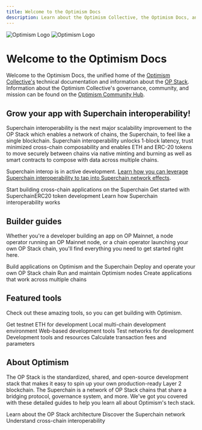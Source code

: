 ```yaml
---
title: Welcome to the Optimism Docs
description: Learn about the Optimism Collective, the Optimism Docs, and how to get started building with Optimism.
---
```


<img
  className="block dark:hidden"
  src="/img/logos/optimism-logo-light.svg"
  alt="Optimism Logo"
/>
<img
  className="hidden dark:block"
  src="/img/logos/optimism-logo-dark.svg"
  alt="Optimism Logo"
/>

# Welcome to the Optimism Docs

Welcome to the Optimism Docs, the unified home of the [Optimism Collective's](https://community.optimism.io/) technical documentation and information about the [OP Stack](/stack/getting-started).
Information about the Optimism Collective's governance, community, and mission can be found on the [Optimism Community Hub](https://community.optimism.io/docs/governance/?utm_source=op-docs&utm_medium=docs).

## Grow your app with Superchain interoperability!

Superchain interoperability is the next major scalability improvement to the OP Stack which enables a network of chains, the Superchain, to feel like a single blockchain. Superchain interoperability unlocks 1-block latency, trust minimized cross-chain composability and enables ETH and ERC-20 tokens to move securely between chains via native minting and burning as well as smart contracts to compose with data across multiple chains.

Superchain interop is in active development. [Learn how you can leverage Superchain interoperability to tap into Superchain network effects](/interop/get-started).

<CardGroup cols={3}>
  <Card title="Build Superchain apps" href="/interop/get-started" icon="rocket">
    Start building cross-chain applications on the Superchain
  </Card>
  <Card title="SuperchainERC20 starter kit" href="/interop/starter-kit" icon="code">
    Get started with SuperchainERC20 token development
  </Card>
  <Card title="Superchain Interoperability explainer" href="/interop/explainer" icon="book">
    Learn how Superchain interoperability works
  </Card>
</CardGroup>

## Builder guides

Whether you're a developer building an app on OP Mainnet, a node operator running an OP Mainnet node, or a chain operator launching your own OP Stack chain, you'll find everything you need to get started right here.

<CardGroup cols={2}>
  <Card title="App developers" href="/app-developers/get-started" icon="terminal">
    Build applications on Optimism and the Superchain
  </Card>
  <Card title="Chain operators" href="/operators/chain-operators" icon="server">
    Deploy and operate your own OP Stack chain
  </Card>
  <Card title="Node operators" href="/operators/node-operators" icon="computer">
    Run and maintain Optimism nodes
  </Card>
  <Card title="Build multi-chain dApps" href="/interop/explainer" icon="link">
    Create applications that work across multiple chains
  </Card>
</CardGroup>

## Featured tools

Check out these amazing tools, so you can get building with Optimism.

<CardGroup cols={3}>
  <Card title="Superchain faucet" href="https://console.optimism.io/faucet?utm_source=op-docs&utm_medium=docs" icon="droplet">
    Get testnet ETH for development
  </Card>
  <Card title="Supersim" href="/app-developers/tools/supersim" icon="play">
    Local multi-chain development environment
  </Card>
  <Card title="Superchain Dev Console" href="https://console.optimism.io/?utm_source=op-docs&utm_medium=docs" icon="window">
    Web-based development tools
  </Card>
  <Card title="OP Stack Devnets" href="https://devnets.optimism.io/?utm_source=op-docs&utm_medium=docs" icon="globe">
    Test networks for development
  </Card>
  <Card title="Superchain Ecosystem repo" href="/app-developers/tools" icon="github">
    Development tools and resources
  </Card>
  <Card title="Fee parameter calculator" href="/operators/chain-operators" icon="calculator">
    Calculate transaction fees and parameters
  </Card>
</CardGroup>

## About Optimism

The OP Stack is the standardized, shared, and open-source development stack that makes it easy to spin up your own production-ready Layer 2 blockchain.
The Superchain is a network of OP Stack chains that share a bridging protocol, governance system, and more.
We've got you covered with these detailed guides to help you learn all about Optimism's tech stack.

<CardGroup cols={3}>
  <Card title="About the OP Stack" href="/stack/getting-started" icon="layers">
    Learn about the OP Stack architecture
  </Card>
  <Card title="About the Superchain" href="/superchain/explainer" icon="link">
    Discover the Superchain network
  </Card>
  <Card title="About Interop" href="/interop/explainer" icon="arrows-exchange">
    Understand cross-chain interoperability
  </Card>
</CardGroup>
